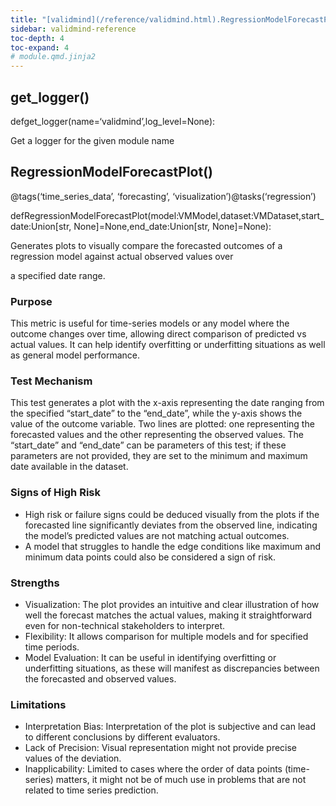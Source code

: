 ```yaml
---
title: "[validmind](/reference/validmind.html).RegressionModelForecastPlot"
sidebar: validmind-reference
toc-depth: 4
toc-expand: 4
# module.qmd.jinja2
---
```


## get_logger<span class='muted'>()</span>

<!-- signatures.jinja2 -->

::: {.signature}

<span class="kw">def</span><span class="name">get_logger</span>(<span class="params"><span class="n">name</span><span class="o">=</span><span class="s1">'validmind'</span><span class="muted">,</span></span><span class="params"><span class="n">log_level</span><span class="o">=</span><span class="kc">None</span></span>):

:::

<!-- docstring.jinja2 -->

Get a logger for the given module name

<!-- function.qmd.jinja2 -->

## RegressionModelForecastPlot[()]{.muted}

<!-- signatures.jinja2 -->

::: {.signature}

<span class="decorators"><span class="decorator"><span class="n">@tags(<span class="s">'time_series_data'</span>, <span class="s">'forecasting'</span>, <span class="s">'visualization'</span>)</span></span><span class="decorator"><span class="n">@tasks(<span class="s">'regression'</span>)</span></span></span>

<span class="kw">def</span><span class="name">RegressionModelForecastPlot</span>(<span class="params"><span class="n">model</span><span class="p">:</span><span class="n">VMModel</span><span class="muted">,</span></span><span class="params"><span class="n">dataset</span><span class="p">:</span><span class="n">VMDataset</span><span class="muted">,</span></span><span class="params"><span class="n">start_date</span><span class="p">:</span><span class="n">Union</span><span class="p">\[</span><span class="nb">str</span><span class="p">, </span><span class="n">None</span><span class="p">\]</span><span class="o">=</span><span class="kc">None</span><span class="muted">,</span></span><span class="params"><span class="n">end_date</span><span class="p">:</span><span class="n">Union</span><span class="p">\[</span><span class="nb">str</span><span class="p">, </span><span class="n">None</span><span class="p">\]</span><span class="o">=</span><span class="kc">None</span></span>):

:::

<!-- docstring.jinja2 -->

Generates plots to visually compare the forecasted outcomes of a regression model against actual observed values over

a specified date range.

### Purpose

This metric is useful for time-series models or any model where the outcome changes over time, allowing direct comparison of predicted vs actual values. It can help identify overfitting or underfitting situations as well as general model performance.

### Test Mechanism

This test generates a plot with the x-axis representing the date ranging from the specified "start_date" to the "end_date", while the y-axis shows the value of the outcome variable. Two lines are plotted: one representing the forecasted values and the other representing the observed values. The "start_date" and "end_date" can be parameters of this test; if these parameters are not provided, they are set to the minimum and maximum date available in the dataset.

### Signs of High Risk

- High risk or failure signs could be deduced visually from the plots if the forecasted line significantly deviates from the observed line, indicating the model's predicted values are not matching actual outcomes.
- A model that struggles to handle the edge conditions like maximum and minimum data points could also be considered a sign of risk.

### Strengths

- Visualization: The plot provides an intuitive and clear illustration of how well the forecast matches the actual values, making it straightforward even for non-technical stakeholders to interpret.
- Flexibility: It allows comparison for multiple models and for specified time periods.
- Model Evaluation: It can be useful in identifying overfitting or underfitting situations, as these will manifest as discrepancies between the forecasted and observed values.

### Limitations

- Interpretation Bias: Interpretation of the plot is subjective and can lead to different conclusions by different evaluators.
- Lack of Precision: Visual representation might not provide precise values of the deviation.
- Inapplicability: Limited to cases where the order of data points (time-series) matters, it might not be of much use in problems that are not related to time series prediction.
